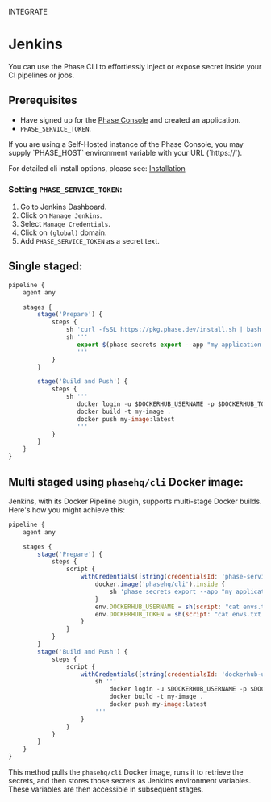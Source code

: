 

<Tag variant="small">INTEGRATE</Tag>

# Jenkins

You can use the Phase CLI to effortlessly inject or expose secret inside your CI pipelines or jobs.

## Prerequisites

- Have signed up for the [Phase Console](https://console.phase.dev) and created an application.
- `PHASE_SERVICE_TOKEN`.

<Note>
  If you are using a Self-Hosted instance of the Phase Console, you may supply
  `PHASE_HOST` environment variable with your URL (`https://<HOST>`).
</Note>

For detailed cli install options, please see: [Installation](/cli/install)

### Setting `PHASE_SERVICE_TOKEN`:

1. Go to Jenkins Dashboard.
2. Click on `Manage Jenkins`.
3. Select `Manage Credentials`.
4. Click on `(global)` domain.
5. Add `PHASE_SERVICE_TOKEN` as a secret text.

## Single staged:

```js
pipeline {
    agent any

    stages {
        stage('Prepare') {
            steps {
                sh 'curl -fsSL https://pkg.phase.dev/install.sh | bash'
                sh '''
                   export $(phase secrets export --app "my application name" --env prod DOCKERHUB_USERNAME DOCKERHUB_TOKEN | xargs)
                   '''
            }
        }

        stage('Build and Push') {
            steps {
                sh '''
                   docker login -u $DOCKERHUB_USERNAME -p $DOCKERHUB_TOKEN
                   docker build -t my-image .
                   docker push my-image:latest
                   '''
            }
        }
    }
}
```

## Multi staged using `phasehq/cli` Docker image:

Jenkins, with its Docker Pipeline plugin, supports multi-stage Docker builds. Here's how you might achieve this:

```js
pipeline {
    agent any

    stages {
        stage('Prepare') {
            steps {
                script {
                    withCredentials([string(credentialsId: 'phase-service-token', variable: 'PHASE_SERVICE_TOKEN')]) {
                        docker.image('phasehq/cli').inside {
                            sh 'phase secrets export --app "my application name" --env prod DOCKERHUB_USERNAME DOCKERHUB_TOKEN > envs.txt'
                        }
                        env.DOCKERHUB_USERNAME = sh(script: "cat envs.txt | grep DOCKERHUB_USERNAME | cut -d '=' -f2", returnStdout: true).trim()
                        env.DOCKERHUB_TOKEN = sh(script: "cat envs.txt | grep DOCKERHUB_TOKEN | cut -d '=' -f2", returnStdout: true).trim()
                    }
                }
            }
        }
        stage('Build and Push') {
            steps {
                script {
                    withCredentials([string(credentialsId: 'dockerhub-username', variable: 'DOCKERHUB_USERNAME'), string(credentialsId: 'dockerhub-token', variable: 'DOCKERHUB_TOKEN')]) {
                        sh '''
                            docker login -u $DOCKERHUB_USERNAME -p $DOCKERHUB_TOKEN
                            docker build -t my-image .
                            docker push my-image:latest
                        '''
                    }
                }
            }
        }
    }
}
```

This method pulls the `phasehq/cli` Docker image, runs it to retrieve the secrets, and then stores those secrets as Jenkins environment variables. These variables are then accessible in subsequent stages.
